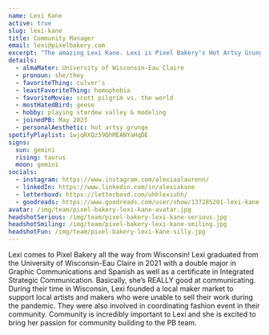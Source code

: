 ```yaml
---
name: Lexi Kane
active: true
slug: lexi-kane
title: Community Manager
email: lexi@pixelbakery.com
excerpt: "The amazing Lexi Kane. Lexi is Pixel Bakery's Hot Artsy Grunge Community Manager. She loves Culver's, but absolutely hates geese."
details:
  - almaMater: University of Wisconsin-Eau Claire
  - pronoun: she/they
  - favoriteThing: culver's
  - leastFavoriteThing: homophobia
  - favoriteMovie: scott pilgrim vs. the world
  - mostHatedBird: geese
  - hobby: playing stardew valley & modeling
  - joinedPB: May 2023
  - personalAesthetic: hot artsy grunge
spotifyPlaylist: 1wjqRXQz59QhMEANYaHqDE
signs:
  sun: gemini
  rising: taurus
  moon: gemini
socials:
  - instagram: https://www.instagram.com/alexiaalaurenn/
  - linkedIn: https://www.linkedin.com/in/alexiakane
  - letterboxd: https://letterboxd.com/uhhlexiuhh/
  - goodreads: https://www.goodreads.com/user/show/137285201-lexi-kane
avatar: /img/team/pixel-bakery-lexi-kane-avatar.jpg
headshotSerious: /img/team/pixel-bakery-lexi-kane-serious.jpg
headshotSmiling: /img/team/pixel-bakery-lexi-kane-smiling.jpg
headshotFun: /img/team/pixel-bakery-lexi-kane-silly.jpg
---
```


Lexi comes to Pixel Bakery all the way from Wisconsin! Lexi graduated from the University of Wisconsin-Eau Claire in 2021 with a double major in Graphic Communications and Spanish as well as a certificate in Integrated Strategic Communication. Basically, she’s REALLY good at communicating. During their time in Wisconsin, Lexi founded a local maker market to support local artists and makers who were unable to sell their work during the pandemic. They were also involved in coordinating fashion event in their community. Community is incredibly important to Lexi and she is excited to bring her passion for community building to the PB team. 
